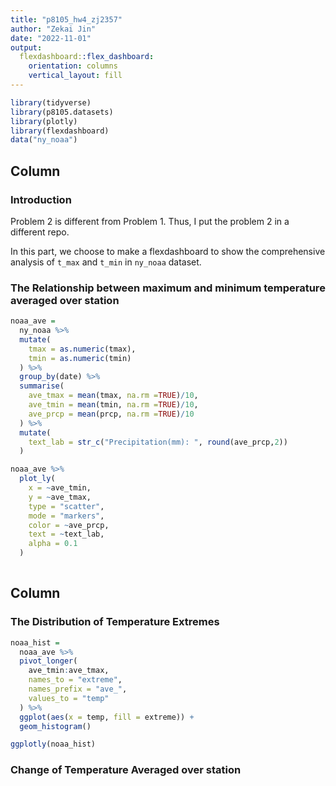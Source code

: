 ```yaml
---
title: "p8105_hw4_zj2357"
author: "Zekai Jin"
date: "2022-11-01"
output: 
  flexdashboard::flex_dashboard:
    orientation: columns
    vertical_layout: fill
---
```



```r
library(tidyverse)
library(p8105.datasets)
library(plotly)
library(flexdashboard)
data("ny_noaa")
```

Column {data-width=500}
-----------------------------------------------------------------------

### Introduction
Problem 2 is different from Problem 1. Thus, I put the problem 2 in a different repo. 

In this part, we choose to make a flexdashboard to show the comprehensive analysis of `t_max` and `t_min` in `ny_noaa` dataset.


### The Relationship between maximum and minimum temperature averaged over station

```r
noaa_ave =
  ny_noaa %>%
  mutate(
    tmax = as.numeric(tmax),
    tmin = as.numeric(tmin)
  ) %>%
  group_by(date) %>%
  summarise(
    ave_tmax = mean(tmax, na.rm =TRUE)/10,
    ave_tmin = mean(tmin, na.rm =TRUE)/10,
    ave_prcp = mean(prcp, na.rm =TRUE)/10
  ) %>%
  mutate(
    text_lab = str_c("Precipitation(mm): ", round(ave_prcp,2))
  )

noaa_ave %>%
  plot_ly(
    x = ~ave_tmin,
    y = ~ave_tmax,
    type = "scatter",
    mode = "markers",
    color = ~ave_prcp,
    text = ~text_lab,
    alpha = 0.1
  )
  
```

Column {data-width=500}
-----------------------------------------------------------------------

### The Distribution of Temperature Extremes

```r
noaa_hist =
  noaa_ave %>%
  pivot_longer(
    ave_tmin:ave_tmax,
    names_to = "extreme",
    names_prefix = "ave_",
    values_to = "temp"
  ) %>%
  ggplot(aes(x = temp, fill = extreme)) +
  geom_histogram()

ggplotly(noaa_hist)
```

### Change of Temperature Averaged over station

```r

```



